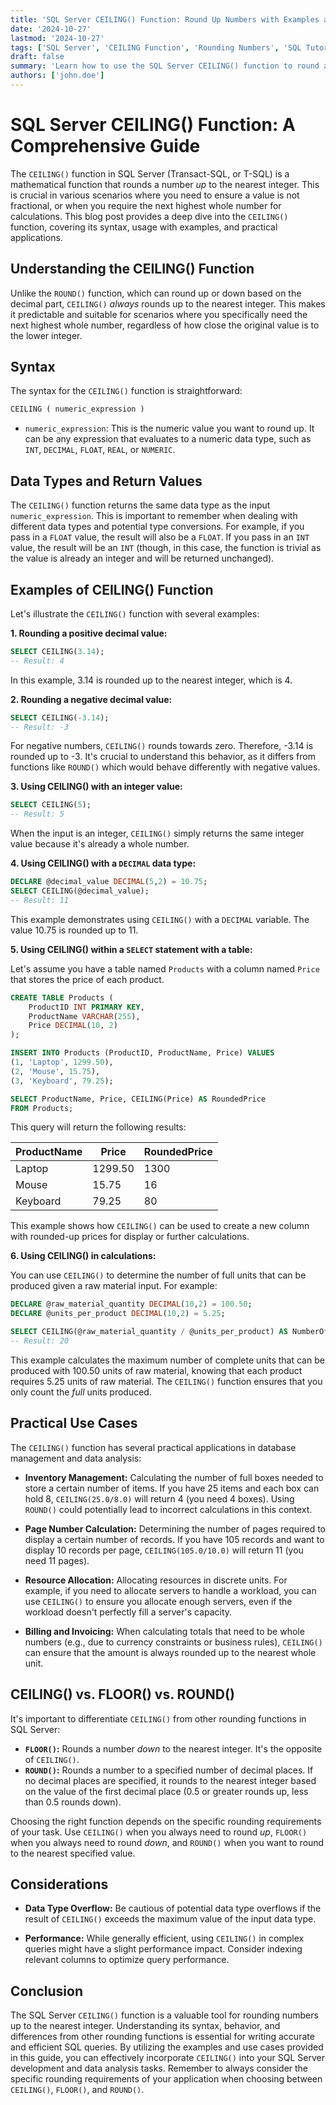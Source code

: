```yaml
---
title: 'SQL Server CEILING() Function: Round Up Numbers with Examples and Use Cases'
date: '2024-10-27'
lastmod: '2024-10-27'
tags: ['SQL Server', 'CEILING Function', 'Rounding Numbers', 'SQL Tutorial', 'Database', 'TSQL']
draft: false
summary: 'Learn how to use the SQL Server CEILING() function to round a number up to the nearest integer. This comprehensive guide includes syntax, examples, and practical use cases to help you master this useful SQL function.'
authors: ['john.doe']
---
```


# SQL Server CEILING() Function: A Comprehensive Guide

The `CEILING()` function in SQL Server (Transact-SQL, or T-SQL) is a mathematical function that rounds a number *up* to the nearest integer. This is crucial in various scenarios where you need to ensure a value is not fractional, or when you require the next highest whole number for calculations. This blog post provides a deep dive into the `CEILING()` function, covering its syntax, usage with examples, and practical applications.

## Understanding the CEILING() Function

Unlike the `ROUND()` function, which can round up or down based on the decimal part, `CEILING()` *always* rounds up to the nearest integer. This makes it predictable and suitable for scenarios where you specifically need the next highest whole number, regardless of how close the original value is to the lower integer.

## Syntax

The syntax for the `CEILING()` function is straightforward:

```sql
CEILING ( numeric_expression )
```

*   `numeric_expression`: This is the numeric value you want to round up.  It can be any expression that evaluates to a numeric data type, such as `INT`, `DECIMAL`, `FLOAT`, `REAL`, or `NUMERIC`.

## Data Types and Return Values

The `CEILING()` function returns the same data type as the input `numeric_expression`.  This is important to remember when dealing with different data types and potential type conversions. For example, if you pass in a `FLOAT` value, the result will also be a `FLOAT`.  If you pass in an `INT` value, the result will be an `INT` (though, in this case, the function is trivial as the value is already an integer and will be returned unchanged).

## Examples of CEILING() Function

Let's illustrate the `CEILING()` function with several examples:

**1. Rounding a positive decimal value:**

```sql
SELECT CEILING(3.14);
-- Result: 4
```

In this example, 3.14 is rounded up to the nearest integer, which is 4.

**2. Rounding a negative decimal value:**

```sql
SELECT CEILING(-3.14);
-- Result: -3
```

For negative numbers, `CEILING()` rounds towards zero.  Therefore, -3.14 is rounded up to -3. It's crucial to understand this behavior, as it differs from functions like `ROUND()` which would behave differently with negative values.

**3. Using CEILING() with an integer value:**

```sql
SELECT CEILING(5);
-- Result: 5
```

When the input is an integer, `CEILING()` simply returns the same integer value because it's already a whole number.

**4. Using CEILING() with a `DECIMAL` data type:**

```sql
DECLARE @decimal_value DECIMAL(5,2) = 10.75;
SELECT CEILING(@decimal_value);
-- Result: 11
```

This example demonstrates using `CEILING()` with a `DECIMAL` variable.  The value 10.75 is rounded up to 11.

**5. Using CEILING() within a `SELECT` statement with a table:**

Let's assume you have a table named `Products` with a column named `Price` that stores the price of each product.

```sql
CREATE TABLE Products (
    ProductID INT PRIMARY KEY,
    ProductName VARCHAR(255),
    Price DECIMAL(10, 2)
);

INSERT INTO Products (ProductID, ProductName, Price) VALUES
(1, 'Laptop', 1299.50),
(2, 'Mouse', 15.75),
(3, 'Keyboard', 79.25);

SELECT ProductName, Price, CEILING(Price) AS RoundedPrice
FROM Products;
```

This query will return the following results:

| ProductName | Price    | RoundedPrice |
|-------------|----------|--------------|
| Laptop      | 1299.50  | 1300         |
| Mouse       | 15.75    | 16           |
| Keyboard    | 79.25    | 80           |

This example shows how `CEILING()` can be used to create a new column with rounded-up prices for display or further calculations.

**6. Using CEILING() in calculations:**

You can use `CEILING()` to determine the number of full units that can be produced given a raw material input. For example:

```sql
DECLARE @raw_material_quantity DECIMAL(10,2) = 100.50;
DECLARE @units_per_product DECIMAL(10,2) = 5.25;

SELECT CEILING(@raw_material_quantity / @units_per_product) AS NumberOfUnits;
-- Result: 20
```

This example calculates the maximum number of complete units that can be produced with 100.50 units of raw material, knowing that each product requires 5.25 units of raw material. The `CEILING()` function ensures that you only count the *full* units produced.

## Practical Use Cases

The `CEILING()` function has several practical applications in database management and data analysis:

*   **Inventory Management:** Calculating the number of full boxes needed to store a certain number of items. If you have 25 items and each box can hold 8, `CEILING(25.0/8.0)` will return 4 (you need 4 boxes).  Using `ROUND()` could potentially lead to incorrect calculations in this context.

*   **Page Number Calculation:** Determining the number of pages required to display a certain number of records. If you have 105 records and want to display 10 records per page, `CEILING(105.0/10.0)` will return 11 (you need 11 pages).

*   **Resource Allocation:** Allocating resources in discrete units. For example, if you need to allocate servers to handle a workload, you can use `CEILING()` to ensure you allocate enough servers, even if the workload doesn't perfectly fill a server's capacity.

*   **Billing and Invoicing:**  When calculating totals that need to be whole numbers (e.g., due to currency constraints or business rules), `CEILING()` can ensure that the amount is always rounded up to the nearest whole unit.

## CEILING() vs. FLOOR() vs. ROUND()

It's important to differentiate `CEILING()` from other rounding functions in SQL Server:

*   **`FLOOR()`:** Rounds a number *down* to the nearest integer. It's the opposite of `CEILING()`.
*   **`ROUND()`:** Rounds a number to a specified number of decimal places. If no decimal places are specified, it rounds to the nearest integer based on the value of the first decimal place (0.5 or greater rounds up, less than 0.5 rounds down).

Choosing the right function depends on the specific rounding requirements of your task.  Use `CEILING()` when you always need to round *up*, `FLOOR()` when you always need to round *down*, and `ROUND()` when you want to round to the nearest specified value.

## Considerations

*   **Data Type Overflow:** Be cautious of potential data type overflows if the result of `CEILING()` exceeds the maximum value of the input data type.

*   **Performance:** While generally efficient, using `CEILING()` in complex queries might have a slight performance impact. Consider indexing relevant columns to optimize query performance.

## Conclusion

The SQL Server `CEILING()` function is a valuable tool for rounding numbers up to the nearest integer. Understanding its syntax, behavior, and differences from other rounding functions is essential for writing accurate and efficient SQL queries. By utilizing the examples and use cases provided in this guide, you can effectively incorporate `CEILING()` into your SQL Server development and data analysis tasks.  Remember to always consider the specific rounding requirements of your application when choosing between `CEILING()`, `FLOOR()`, and `ROUND()`.